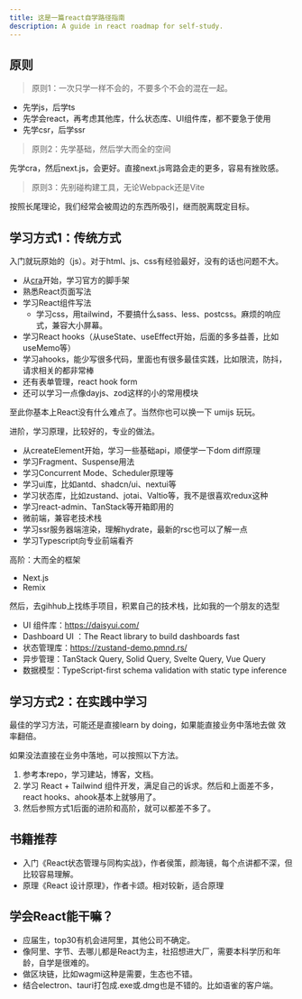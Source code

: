 ```yaml
---
title: 这是一篇react自学路径指南
description: A guide in react roadmap for self-study.
---
```



## 原则

> 原则1：一次只学一样不会的，不要多个不会的混在一起。

- 先学js，后学ts
- 先学会react，再考虑其他库，什么状态库、UI组件库，都不要急于使用
- 先学csr，后学ssr

> 原则2：先学基础，然后学大而全的空间

先学cra，然后next.js，会更好。直接next.js弯路会走的更多，容易有挫败感。

> 原则3：先别碰构建工具，无论Webpack还是Vite

按照长尾理论，我们经常会被周边的东西所吸引，继而脱离既定目标。

## 学习方式1：传统方式

入门就玩原始的（js）。对于html、js、css有经验最好，没有的话也问题不大。

- 从[cra](https://create-react-app.dev/)开始，学习官方的脚手架
- 熟悉React页面写法
- 学习React组件写法
  - 学习css，用tailwind，不要搞什么sass、less、postcss。麻烦的响应式，兼容大小屏幕。
- 学习React hooks（从useState、useEffect开始，后面的多多益善，比如useMemo等）
- 学习ahooks，能少写很多代码，里面也有很多最佳实践，比如限流，防抖，请求相关的都非常棒
- 还有表单管理，react hook form
- 还可以学习一点像dayjs、zod这样的小的常用模块

至此你基本上React没有什么难点了。当然你也可以换一下 umijs 玩玩。

进阶，学习原理，比较好的，专业的做法。

- 从createElement开始，学习一些基础api，顺便学一下dom diff原理
- 学习Fragment、Suspense用法
- 学习Concurrent Mode、Scheduler原理等
- 学习ui库，比如antd、shadcn/ui、nextui等
- 学习状态库，比如zustand、jotai、Valtio等，我不是很喜欢redux这种
- 学习react-admin、TanStack等开箱即用的
- 微前端，兼容老技术栈
- 学习ssr服务器端渲染，理解hydrate，最新的rsc也可以了解一点
- 学习Typescript向专业前端看齐


高阶：大而全的框架

- Next.js
- Remix

然后，去gihhub上找练手项目，积累自己的技术栈，比如我的一个朋友的选型

- UI 组件库：https://daisyui.com/
- Dashboard UI ：The React library to build dashboards fast
- 状态管理库：https://zustand-demo.pmnd.rs/
- 异步管理：TanStack Query, Solid Query, Svelte Query, Vue Query
- 数据模型：TypeScript-first schema validation with static type inference

## 学习方式2：在实践中学习

最佳的学习方法，可能还是直接learn by doing，如果能直接业务中落地去做 效率翻倍。

如果没法直接在业务中落地，可以按照以下方法。

1. 参考本repo，学习建站，博客，文档。
1. 学习 React + Tailwind 组件开发，满足自己的诉求。然后和上面差不多，react hooks、ahook基本上就够用了。
1. 然后参照方式1后面的进阶和高阶，就可以都差不多了。

## 书籍推荐

- 入门《React状态管理与同构实战》，作者侯策，颜海镜，每个点讲都不深，但比较容易理解。
- 原理《React 设计原理》，作者卡颂。相对较新，适合原理

## 学会React能干嘛？

- 应届生，top30有机会进阿里，其他公司不确定。
- 像阿里、字节、去哪儿都是React为主，社招想进大厂，需要本科学历和年龄，自学是很难的。
- 做区块链，比如wagmi这种是需要，生态也不错。
- 结合electron、tauri打包成.exe或.dmg也是不错的。比如语雀的客户端。

